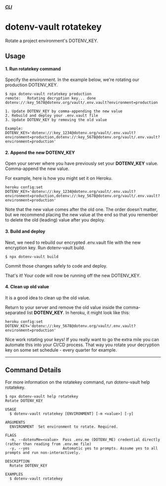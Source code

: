

##### [CLI](/docs/dotenv-vault)
# dotenv-vault rotatekey

Rotate a project environment's DOTENV_KEY.

## Usage

#### 1. Run rotatekey command

Specify the environment. In the example below, we're rotating our production DOTENV_KEY.

```
$ npx dotenv-vault rotatekey production
remote:   Rotating decryption key... done
dotenv://:key_5678@dotenv.org/vault/.env.vault?environment=production

1. Update DOTENV_KEY by comma-appending the new value
2. Rebuild and deploy your .env.vault file
3. Update DOTENV_KEY by removing the old value

Example:
DOTENV_KEY='dotenv://:key_1234@dotenv.org/vault/.env.vault?environment=production,dotenv://:key_5678@dotenv.org/vault/.env.vault?environment=production'
```

<ScreenshotBrowser url='/assets/img/cloudinary/rotatekeys_axduqs.gif' />

#### 2. Append the new DOTENV_KEY

Open your server where you have previously set your **DOTENV_KEY** value. Comma-append the new value.

For example, here is how you might set it on Heroku.

```
heroku config:set DOTENV_KEY='dotenv://:key_1234@dotenv.org/vault/.env.vault?environment=production,dotenv://:key_5678@dotenv.org/vault/.env.vault?environment=production' 
```

Note that the new value comes after the old one. The order doesn't matter, but we recommend placing the new value at the end so that you remember to delete the old (leading) value after you deploy.

#### 3. Build and deploy

Next, we need to rebuild our encrypted .env.vault file with the new encryption key. Run dotenv-vault build.

```
$ npx dotenv-vault build
```

Commit those changes safely to code and deploy.

That's it! Your code will now be running off the new DOTENV_KEY.

#### 4. Clean up old value

It is a good idea to clean up the old value.

Return to your server and remove the old value inside the comma-separated list **DOTENV_KEY**. In heroku, it might look like this:

```
heroku config:set DOTENV_KEY='dotenv://:key_5678@dotenv.org/vault/.env.vault?environment=production' 
```

Nice work rotating your keys! If you really want to go the extra mile you can automate this into your CI/CD process. That way you rotate your decryption key on some set schedule - every quarter for example.

---

## Command Details

For more information on the rotatekey command, run dotenv-vault help rotatekey.

```
$ npx dotenv-vault help rotatekey
Rotate DOTENV_KEY

USAGE
  $ dotenv-vault rotatekey [ENVIRONMENT] [-m <value>] [-y]

ARGUMENTS
  ENVIRONMENT  Set environment to rotate. Required.

FLAGS
  -m, --dotenvMe=<value>  Pass .env.me (DOTENV_ME) credential directly (rather than reading from .env.me file)
  -y, --yes               Automatic yes to prompts. Assume yes to all prompts and run non-interactively.

DESCRIPTION
  Rotate DOTENV_KEY

EXAMPLES
  $ dotenv-vault rotatekey
```
